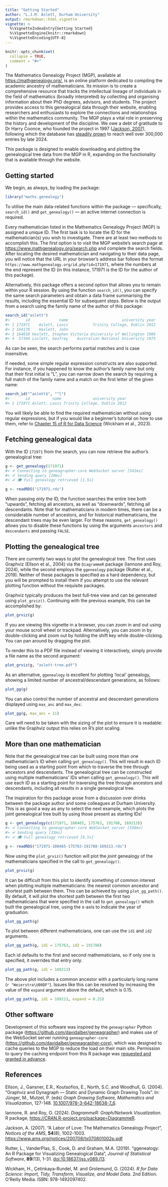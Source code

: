 ```yaml
---
title: "Getting Started"
author: "L.J.M. Aslett, Durham University"
output: rmarkdown::html_vignette
vignette: >
  %\VignetteIndexEntry{Getting Started}
  %\VignetteEngine{knitr::rmarkdown}
  %\VignetteEncoding{UTF-8}
---
```


```r
knitr::opts_chunk$set(
  collapse = TRUE,
  comment = "#>"
)
```

The Mathematics Genealogy Project (MGP), available at <https://mathgenealogy.org/>, is an online platform dedicated to compiling the academic ancestry of mathematicians.
Its mission is to create a comprehensive resource that tracks the intellectual lineage of individuals in the field of mathematics (broadly interpreted) by collecting and organising information about their PhD degrees, advisors, and students.
The project provides access to this genealogical data through their website, enabling researchers and enthusiasts to explore the connections and relationships within the mathematics community.
The MGP plays a vital role in preserving the history and development of the discipline.
We owe a debt of gratitude to Dr Harry Coonce, who founded the project in 1997 ([Jackson, 2007](#refs)), following which the database has [steadily grown](https://www.mathgenealogy.org/growth_image.php) to reach well over 300,000 entries by late 2024.

This package is designed to enable downloading and plotting the genealogical tree data from the MGP in R, expanding on the functionality that is available through the website.

## Getting started

We begin, as always, by loading the package:

```r
library("maths.genealogy")
```

To utilise the main data-related functions within the package --- specifically, `search_id()` and `get_genealogy()` --- an active internet connection is required.

Every mathematician listed in the Mathematics Genealogy Project (MGP) is assigned a unique ID.
The first task is to locate the ID for the mathematician(s) you wish to investigate.
There are at least two methods to accomplish this. 
The first option is to visit the MGP website's search page at <https://www.mathgenealogy.org/search.php> and complete the search fields.
After locating the desired mathematician and navigating to their data page, you will notice that the URL in your browser's address bar follows the format `https://www.mathgenealogy.org/id.php?id=171971`, where the numbers at the end represent the ID (in this instance, 171971 is the ID for the author of this package).

Alternatively, this package offers a second option that allows you to remain within your R session.
By using the function `search_id()`, you can specify the same search parameters and obtain a data frame summarising the results, including the essential ID for subsequent steps.
Below is the output from a search using the family name of the author of this package:

```r
search_id("aslett")
#>       id             name                        university year
#> 1 171971    Aslett, Louis           Trinity College, Dublin 2012
#> 2 164179    Haslett, John                                       
#> 3 164818 Haslett, Stephen Victoria University of Wellington 1986
#> 4  57304 Laslett, Geofrey    Australian National University 1975
```

As can be seen, the search performs partial matches and is case insensitive.

If needed, some simple regular expression constructs are also supported.
For instance, if you happened to know the author's family name but only that their first initial is "L", you can narrow down the search by requiring a full match of the family name and a match on the first letter of the given name:

```r
search_id("^aslett$", "^l")
#>       id          name              university year
#> 1 171971 Aslett, Louis Trinity College, Dublin 2012
```

You will likely be able to find the required mathematician without using regular expressions, but if you would like a beginner's tutorial on how to use them, refer to [Chapter 15 of R for Data Science](https://r4ds.hadley.nz/regexps.html) (Wickham et al., 2023).

## Fetching genealogical data

With the ID `171971` from the search, you can now retrieve the author's genealogical tree:

```r
g <- get_genealogy(171971)
#> ✔ Connecting to geneagrapher-core WebSocket server [541ms]
#> ✔ Sending query [20ms]
#> ✔ 🎓 Full genealogy retrieved [1.5s]                   
```
```r
g <- readRDS("171971.rds")
```

When passing only the ID, the function searches the entire tree both "upwards", fetching all ancestors, as well as "downwards", fetching all descendants.
Note that for mathematicians in modern times, there can be a considerable number of ancestors, and for historical mathematicians, the descendant trees may be even larger.
For these reasons, `get_genealogy()` allows you to disable these functions by using the arguments `ancestors` and `descendants` and passing `FALSE`.

## Plotting the genealogical tree

There are currently two ways to plot the genealogical tree.
The first uses Graphviz (Ellson et al., 2004) via the `DiagrammeR` package (Iannone and Roy, 2024), while the second employs the `ggenealogy` package (Rutter et al., 2019).
Neither of these packages is specified as a hard dependency, but you will be prompted to install them if you attempt to use the relevant plotting function without the requisite packages.

Graphviz typically produces the best full-tree view and can be generated using `plot_grviz()`.
Continuing with the previous example, this can be accomplished by:

```r
plot_grviz(g)
```

If you are viewing this vignette in a browser, you can zoom in and out using your mouse scroll wheel or trackpad.
Alternatively, you can zoom in by double-clicking and zoom out by holding the shift key while double-clicking.
You can pan around by dragging the plot.

To render this to a PDF file instead of viewing it interactively, simply provide a file name as the second argument:

```r
plot_grviz(g, "aslett-tree.pdf")
```

As an alternative, `ggenealogy` is excellent for plotting 'local' genealogy, showing a limited number of ancestral/descendant generations, as follows:

```r
plot_gg(g)
```

You can also control the number of ancestral and descendant generations displayed using `max_anc` and `max_des`:

```r
plot_gg(g, max_anc = 11)
```

Care will need to be taken with the sizing of the plot to ensure it is readable: unlike the Graphviz output this relies on R's plot scaling.

## More than one mathematician

Note that the genealogical tree can be built using more than one mathematician's ID when calling `get_genealogy()`.
This will result in each ID being used as a starting point from which to traverse the tree through ancestors and descendants.
The genealogical tree can be constructed using multiple mathematicians' IDs when calling
`get_genealogy()`.
This will use each ID as a starting point for traversing the tree through ancestors and descendants, including all results in a single genealogical tree.

The inspiration for this package arose from a discussion over drinks between the package author and some colleagues at Durham University.
This is as good a way as any to select the next example, which plots the joint genealogical tree built by using those present as starting IDs!

```r
g <- get_genealogy(c(171971, 108465, 175763, 191788, 169213))
#> ✔ Connecting to geneagrapher-core WebSocket server [558ms]
#> ✔ Sending query [33ms]
#> ✔ 🎓 Full genealogy retrieved [8.5s]
```
```r
g <- readRDS("171971-108465-175763-191788-169213.rds")
```

Now using the `plot_grviz()` function will plot the *joint* genealogy of the mathematicians specified in the call to `get_genealogy()`.

```r
plot_grviz(g)
```

It can be difficult from this plot to identify something of common interest when plotting multiple mathematicians: the nearest common ancestor and shortest path between them.
This can be achieved by using `plot_gg_path()`.
By default, it will plot the shortest path between the first two mathematicians that were specified in the call to `get_genealogy()` which built the genealogical tree, using the x-axis to indicate the year of graduation.

```r
plot_gg_path(g)
```

To plot between different mathematicians, one can use the `id1` and `id2` arguments.

```r
plot_gg_path(g, id1 = 175763, id2 = 191788)
```

Each id defaults to the first and second mathematicians, so if only one is specified, it overrides that entry only.

```r
plot_gg_path(g, id1 = 169213)
```

The above plot includes a common ancestor with a particularly long name (`r "Weierstra\U00DF"`).
Issues like this can be resolved by increasing the value of the `expand` argument above the default, which is 0.15.

```r
plot_gg_path(g, id1 = 169213, expand = 0.25)
```


## Other software

Development of this software was inspired by the `geneagrapher` Python package (<https://github.com/davidalber/geneagrapher>) and makes use of the WebSocket server running `geneagrapher-core` (<https://github.com/davidalber/geneagrapher-core>), which was designed to cache queries to the MGP to reduce the load on their main site.
Permission to query the caching endpoint from this R package was [requested and granted in advance](https://github.com/davidalber/geneagrapher/issues/38).

## References {#refs}

Ellson, J., Gansner, E.R., Koutsofios, E., North, S.C. and Woodhull, G. (2004). “Graphviz and Dynagraph — Static and Dynamic Graph Drawing Tools”. In: Jünger, M., Mutzel, P. (eds) _Graph Drawing Software, Mathematics and Visualization_, 127-148. [10.1007/978-3-642-18638-7_6](https://doi.org/10.1007/978-3-642-18638-7_6).

Iannone, R. and Roy, O. (2024). _DiagrammeR: Graph/Network Visualization_. R package, <https://CRAN.R-project.org/package=DiagrammeR>.

Jackson, A. (2007). “A Labor of Love: The Mathematics Genealogy Project”, _Notices of the AMS_, **54**(8), 1002-1003. <https://www.ams.org/notices/200708/tx070801002p.pdf>

Rutter, L., VanderPlas, S., Cook, D. and Graham, M.A. (2019). “ggenealogy: An R Package for Visualizing Genealogical Data”, _Journal of Statistical Software_, **89**(13), 1-31. [doi:10.18637/jss.v089.i13](https://doi.org/10.18637/jss.v089.i13).

Wickham, H., Çetinkaya-Rundel, M. and Grolemund, G. (2024). _R for Data Science: Import, Tidy, Transform, Visualize, and Model Data_. 2nd Edition. O'Reilly Media. ISBN: 978-1492097402.
